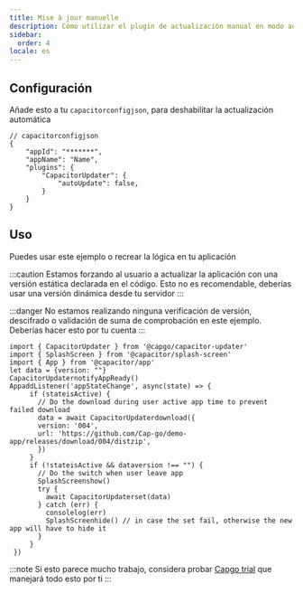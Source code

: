 ```yaml
---
title: Mise à jour manuelle
description: Cómo utilizar el plugin de actualización manual en modo autohospedado
sidebar:
  order: 4
locale: es
---
```


## Configuración

Añade esto a tu ``capacitorconfigjson``, para deshabilitar la actualización automática
```tsx
// capacitorconfigjson
{
	"appId": "*******",
	"appName": "Name",
	"plugins": {
		"CapacitorUpdater": {
			"autoUpdate": false,
		}
	}
}
```

## Uso

Puedes usar este ejemplo o recrear la lógica en tu aplicación

:::caution
Estamos forzando al usuario a actualizar la aplicación con una versión estática declarada en el código. Esto no es recomendable, deberías usar una versión dinámica desde tu servidor
:::

:::danger
No estamos realizando ninguna verificación de versión, descifrado o validación de suma de comprobación en este ejemplo. Deberías hacer esto por tu cuenta
:::

```tsx
import { CapacitorUpdater } from '@capgo/capacitor-updater'
import { SplashScreen } from '@capacitor/splash-screen'
import { App } from '@capacitor/app'
let data = {version: ""}
CapacitorUpdaternotifyAppReady()
AppaddListener('appStateChange', async(state) => {
     if (stateisActive) {
       // Do the download during user active app time to prevent failed download
       data = await CapacitorUpdaterdownload({
       version: '004',
       url: 'https://github.com/Cap-go/demo-app/releases/download/004/distzip',
       })
     }
     if (!stateisActive && dataversion !== "") {
       // Do the switch when user leave app
       SplashScreenshow()
       try {
         await CapacitorUpdaterset(data)
       } catch (err) {
         consolelog(err)
         SplashScreenhide() // in case the set fail, otherwise the new app will have to hide it
       }
     }
 })
```

:::note
Si esto parece mucho trabajo, considera probar [Capgo trial](https://capgo.app/register/) que manejará todo esto por ti
:::
